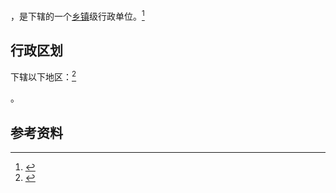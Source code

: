 {{中国乡级行政区|46/90/03/105/000}}

'''{{PAGENAMEBASE}}'''，是{{PRC admin/fullname|46/90/03/105/000|3}}下辖的一个[[乡镇|乡镇]]级行政单位。<ref>{{PRC admin/ref sgc|{{PRC admin/parent|46/90/03/105/000}}}}</ref>

== 行政区划 ==

{{PAGENAMEBASE}}下辖以下地区：<ref>{{PRC admin/ref sgc|46/90/03/105/000}}</ref>

{{PRC admin/children|46/90/03/105/000}}。

== 参考资料 ==

{{reflist}}

{{行政区划小作品}}
{{PRC admin/navcat|46/90/03/105/000}}